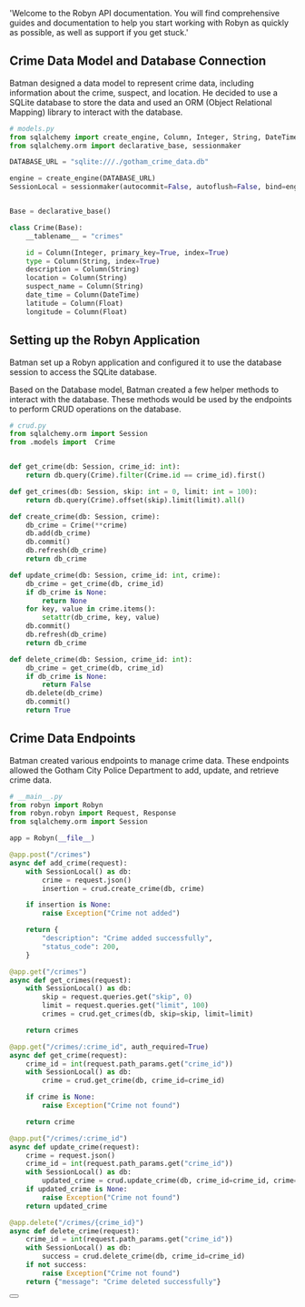   'Welcome to the Robyn API documentation. You will find comprehensive guides and documentation to help you start working with Robyn as quickly as possible, as well as support if you get stuck.'


## Crime Data Model and Database Connection

Batman designed a data model to represent crime data, including information about the crime, suspect, and location. He decided to use a SQLite database to store the data and used an ORM (Object Relational Mapping) library to interact with the database.


```python
# models.py
from sqlalchemy import create_engine, Column, Integer, String, DateTime, Float
from sqlalchemy.orm import declarative_base, sessionmaker

DATABASE_URL = "sqlite:///./gotham_crime_data.db"

engine = create_engine(DATABASE_URL)
SessionLocal = sessionmaker(autocommit=False, autoflush=False, bind=engine)


Base = declarative_base()

class Crime(Base):
    __tablename__ = "crimes"

    id = Column(Integer, primary_key=True, index=True)
    type = Column(String, index=True)
    description = Column(String)
    location = Column(String)
    suspect_name = Column(String)
    date_time = Column(DateTime)
    latitude = Column(Float)
    longitude = Column(Float)

```


## Setting up the Robyn Application

Batman set up a Robyn application and configured it to use the database session to access the SQLite database.


Based on the Database model, Batman created a few helper methods to interact with the database. These methods would be used by the endpoints to perform CRUD operations on the database.

```python {{ title: 'crud.py' }}
# crud.py
from sqlalchemy.orm import Session
from .models import  Crime


def get_crime(db: Session, crime_id: int):
    return db.query(Crime).filter(Crime.id == crime_id).first()

def get_crimes(db: Session, skip: int = 0, limit: int = 100):
    return db.query(Crime).offset(skip).limit(limit).all()

def create_crime(db: Session, crime):
    db_crime = Crime(**crime)
    db.add(db_crime)
    db.commit()
    db.refresh(db_crime)
    return db_crime

def update_crime(db: Session, crime_id: int, crime):
    db_crime = get_crime(db, crime_id)
    if db_crime is None:
        return None
    for key, value in crime.items():
        setattr(db_crime, key, value)
    db.commit()
    db.refresh(db_crime)
    return db_crime

def delete_crime(db: Session, crime_id: int):
    db_crime = get_crime(db, crime_id)
    if db_crime is None:
        return False
    db.delete(db_crime)
    db.commit()
    return True

```


## Crime Data Endpoints

Batman created various endpoints to manage crime data. These endpoints allowed the Gotham City Police Department to add, update, and retrieve crime data.

```python {{ title: 'Setting up Routes' }}
# __main__.py
from robyn import Robyn
from robyn.robyn import Request, Response
from sqlalchemy.orm import Session

app = Robyn(__file__)

@app.post("/crimes")
async def add_crime(request):
    with SessionLocal() as db:
        crime = request.json()
        insertion = crud.create_crime(db, crime)

    if insertion is None:
        raise Exception("Crime not added")

    return {
        "description": "Crime added successfully",
        "status_code": 200,
    }

@app.get("/crimes")
async def get_crimes(request):
    with SessionLocal() as db:
        skip = request.queries.get("skip", 0)
        limit = request.queries.get("limit", 100)
        crimes = crud.get_crimes(db, skip=skip, limit=limit)

    return crimes

@app.get("/crimes/:crime_id", auth_required=True)
async def get_crime(request):
    crime_id = int(request.path_params.get("crime_id"))
    with SessionLocal() as db:
        crime = crud.get_crime(db, crime_id=crime_id)

    if crime is None:
        raise Exception("Crime not found")

    return crime

@app.put("/crimes/:crime_id")
async def update_crime(request):
    crime = request.json()
    crime_id = int(request.path_params.get("crime_id"))
    with SessionLocal() as db:
        updated_crime = crud.update_crime(db, crime_id=crime_id, crime=crime)
    if updated_crime is None:
        raise Exception("Crime not found")
    return updated_crime

@app.delete("/crimes/{crime_id}")
async def delete_crime(request):
    crime_id = int(request.path_params.get("crime_id"))
    with SessionLocal() as db:
        success = crud.delete_crime(db, crime_id=crime_id)
    if not success:
        raise Exception("Crime not found")
    return {"message": "Crime deleted successfully"}


```


<div className="not-prose">
  <Button
    href="/documentation/example_app/authentication"
    variant="text"
    arrow="right"
    children="Next: Authentication"
  />
</div>

